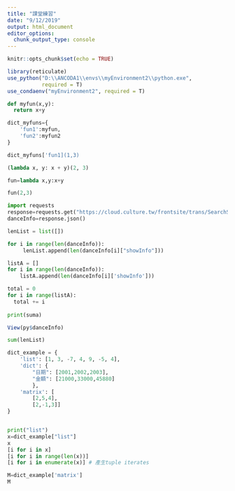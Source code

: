 ```yaml
---
title: "課堂練習"
date: "9/12/2019"
output: html_document
editor_options: 
  chunk_output_type: console
---
```


```r
knitr::opts_chunk$set(echo = TRUE)

library(reticulate)
use_python("D:\\ANCODA1\\envs\\myEnvironment2\\python.exe",
           required = T)
use_condaenv("myEnvironment2", required = T)
```



```python
def myfun(x,y):
  return x+y
```

```python
dict_myfuns={
    'fun1':myfun,
    'fun2':myfun2
}
```


```python
dict_myfuns['fun1](1,3)
```




```python
(lambda x, y: x + y)(2, 3)
```


```python
fun=lambda x,y:x+y

fun(2,3)
```

```python
import requests
response=requests.get("https://cloud.culture.tw/frontsite/trans/SearchShowAction.do?method=doFindTypeJ&category=3")
danceInfo=response.json()
```


```python
lenList = list([])

for i in range(len(danceInfo)):
     lenList.append(len(danceInfo[i]["showInfo"]))
```

```python
listA = []
for i in range(len(danceInfo)):
    listA.append(len(danceInfo[i]['showInfo']))

```
```python
total = 0
for i in range(listA):
  total += i
  
print(suma)
```


```r
View(py$danceInfo)
```


```python
sum(lenList)
```





```python
dict_example = {
    'list': [1, 3, -7, 4, 9, -5, 4],
    'dict': {
        "日期": [2001,2002,2003],
        "金額": [21000,33000,45880]
        },
    'matrix': [
        [2,5,4],
        [2,-1,3]]
}


print("list")
x=dict_example["list"]
x
[i for i in x]
[i for i in range(len(x))]
[i for i in enumerate(x)] # 產生tuple iterates
```

```python
M=dict_example['matrix']
M
```






